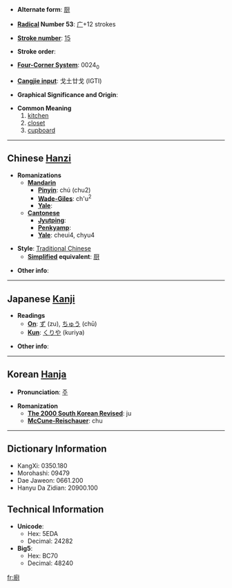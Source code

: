 * '''Alternate form''': [[厨]]

* '''[[Wiktionary:Chinese radical index| Radical]] Number 53''': [[Wiktionary:Chinese radical index 广|广]]+12 strokes

* '''[[Wiktionary:Chinese total strokes index|Stroke number]]''': [[Wiktionary:Chinese total strokes index 15|15]]

* '''Stroke order''': 

* '''[[Wiktionary:Chinese four corner index|Four-Corner System]]''': 0024<sub>0</sub>

* '''[[Wiktionary:Chinese Cangjie index|Cangjie input]]''': 戈土廿戈 (IGTI)

* '''Graphical Significance and Origin''': 

* '''Common Meaning'''
*#[[kitchen]]
*# [[closet]]
*# [[cupboard]]

----

== Chinese [[Hanzi]] ==

* '''Romanizations'''
** '''[[Mandarin]]'''
*** '''[[Pinyin]]''': chú (chu2)
*** '''[[Wade-Giles]]''': ch'u<sup>2</sup>
*** '''[[Yale]]''': 
** '''[[Cantonese]]'''
*** '''[[Jyutping]]''':
*** '''[[Penkyamp]]''': 
*** '''[[Yale]]''': cheui4, chyu4

* '''Style''': [[Traditional Chinese]] 
** '''[[Simplified Chinese|Simplified]] equivalent''': [[厨]]

* '''Other info''': 

----

== Japanese [[Kanji]] ==

* '''Readings'''
** '''[[On]]''': [[ず]] (zu), [[ちゅう]] (chū)
** '''[[Kun]]''': [[くりや]] (kuriya)

* '''Other info''':  

----

== Korean [[Hanja]] ==

* '''Pronunciation''': [[주]]

* '''Romanization'''
** '''[[The 2000 South Korean Revised Romanization|The 2000 South Korean Revised]]''': ju
** '''[[McCune-Reischauer]]''': chu

----

== Dictionary Information ==

* KangXi: 0350.180
* Morohashi: 09479
* Dae Jaweon: 0661.200
* Hanyu Da Zidian: 20900.100

== Technical Information ==

* '''Unicode''':
** Hex: 5EDA
** Decimal: 24282
* '''Big5''':
** Hex: BC70
** Decimal: 48240

[[fr:廚]]